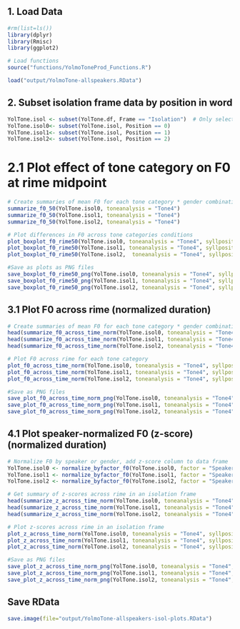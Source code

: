 ## 1. Load Data
```r
#rm(list=ls())
library(dplyr)
library(Rmisc)
library(ggplot2)

# Load functions
source("functions/YolmoToneProd_Functions.R")

load("output/YolmoTone-allspeakers.RData")
```

## 2. Subset isolation frame data by position in word
```r
YolTone.isol <- subset(YolTone.df, Frame == "Isolation")  # Only select initial syllables
YolTone.isol0<- subset(YolTone.isol, Position == 0)
YolTone.isol1<- subset(YolTone.isol, Position == 1)
YolTone.isol2<- subset(YolTone.isol, Position == 2)
```


# 2.1 Plot effect of tone category on F0 at rime midpoint
```r
# Create summaries of mean F0 for each tone category * gender combination at rime midpoint
summarize_f0_50(YolTone.isol0, toneanalysis = "Tone4")
summarize_f0_50(YolTone.isol1, toneanalysis = "Tone4")
summarize_f0_50(YolTone.isol2, toneanalysis = "Tone4")

# Plot differences in F0 across tone categories conditions
plot_boxplot_f0_rime50(YolTone.isol0, toneanalysis = "Tone4", syllposition = "monosyllabic words (isolation frame)")
plot_boxplot_f0_rime50(YolTone.isol1, toneanalysis = "Tone4", syllposition = "1st syllable of disyllabic words (isolation frame)")
plot_boxplot_f0_rime50(YolTone.isol2,  toneanalysis = "Tone4", syllposition = "2nd syllable of disyllabic words (isolation frame)")

#Save as plots as PNG files
save_boxplot_f0_rime50_png(YolTone.isol0, toneanalysis = "Tone4", syllposition = "monosyllabic words (isolation frame)", filename = "YolTone_4tone_isol_f0_rime50_mono")
save_boxplot_f0_rime50_png(YolTone.isol1, toneanalysis = "Tone4", syllposition = "1st syllable of disyllabic words (isolation frame)", filename = "YolTone_4tone_isol_f0_rime50_di1st")
save_boxplot_f0_rime50_png(YolTone.isol2, toneanalysis = "Tone4", syllposition = "2nd syllable of disyllabic words (isolation frame)", filename = "YolTone_4tone_isol_f0_rime50_di2nd")
```

## 3.1 Plot F0 across rime (normalized duration)
```r
# Create summaries of mean F0 for each tone category * gender combination at 1% time intervals
head(summarize_f0_across_time_norm(YolTone.isol0, toneanalysis = "Tone4"), 10)
head(summarize_f0_across_time_norm(YolTone.isol1, toneanalysis = "Tone4"), 10)
head(summarize_f0_across_time_norm(YolTone.isol2, toneanalysis = "Tone4"), 10)

# Plot F0 across rime for each tone category
plot_f0_across_time_norm(YolTone.isol0, toneanalysis = "Tone4", syllposition = "monosyllabic words\n(isolation frame)")
plot_f0_across_time_norm(YolTone.isol1, toneanalysis = "Tone4", syllposition = "1st syllable of disyllabic words\n(isolation frame)")
plot_f0_across_time_norm(YolTone.isol2, toneanalysis = "Tone4", syllposition = "2nd syllable of disyllabic words\n(isolation frame)")

#Save as PNG files
save_plot_f0_across_time_norm_png(YolTone.isol0, toneanalysis = "Tone4", syllposition = "monosyllabic words (isolation frame)", filename = "YolTone_4tone_isol_f0_across_time_norm_mono")
save_plot_f0_across_time_norm_png(YolTone.isol1, toneanalysis = "Tone4", syllposition = "1st syllable of disyllabic words (isolation frame)", filename = "YolTone_4tone_isol_f0_across_time_norm_di1st")
save_plot_f0_across_time_norm_png(YolTone.isol2, toneanalysis = "Tone4", syllposition = "2nd syllable of disyllabic words (isolation frame)", filename = "YolTone_4tone_isol_f0_across_time_norm_di2nd")
```


## 4.1 Plot speaker-normalized F0 (z-score) (normalized duration)
```r
# Normalize F0 by speaker or gender, add z-score column to data frame
YolTone.isol0 <- normalize_byfactor_f0(YolTone.isol0, factor = "Speaker")
YolTone.isol1 <- normalize_byfactor_f0(YolTone.isol1, factor = "Speaker")
YolTone.isol2 <- normalize_byfactor_f0(YolTone.isol2, factor = "Speaker")

# Get summary of z-scores across rime in an isolation frame
head(summarize_z_across_time_norm(YolTone.isol0, toneanalysis = "Tone4"), 10)
head(summarize_z_across_time_norm(YolTone.isol1, toneanalysis = "Tone4"), 10)
head(summarize_z_across_time_norm(YolTone.isol2, toneanalysis = "Tone4"), 10)

# Plot z-scores across rime in an isolation frame
plot_z_across_time_norm(YolTone.isol0, toneanalysis = "Tone4", syllposition = "\nmonosyllabic words (isolation frame)")
plot_z_across_time_norm(YolTone.isol1, toneanalysis = "Tone4", syllposition = "\n1st syllable of disyllabic words (isolation frame)")
plot_z_across_time_norm(YolTone.isol2, toneanalysis = "Tone4", syllposition = "\n2nd syllable of disyllabic words (isolation frame)")

#Save as PNG files
save_plot_z_across_time_norm_png(YolTone.isol0, toneanalysis = "Tone4", syllposition = "\nmonosyllabic words (isolation frame)", filename = "YolTone_4tone_isol_z_across_time_norm_mono")
save_plot_z_across_time_norm_png(YolTone.isol1, toneanalysis = "Tone4", syllposition = "\n1st syllable of disyllabic words (isolation frame)", filename = "YolTone_4tone_isol_z_across_time_norm_di1st")
save_plot_z_across_time_norm_png(YolTone.isol2, toneanalysis = "Tone4", syllposition = "\n2nd syllable of disyllabic words (isolation frame)", filename = "YolTone_4tone_isol_z_across_time_norm_di2nd")
```

## Save RData
```r
save.image(file="output/YolmoTone-allspeakers-isol-plots.RData")
```
